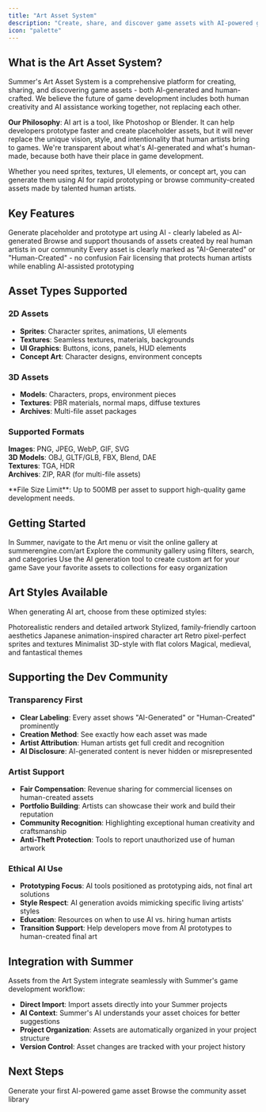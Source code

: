```yaml
---
title: "Art Asset System"
description: "Create, share, and discover game assets with AI-powered generation"
icon: "palette"
---
```


## What is the Art Asset System?

Summer's Art Asset System is a comprehensive platform for creating, sharing, and discovering game assets - both AI-generated and human-crafted. We believe the future of game development includes both human creativity and AI assistance working together, not replacing each other.

**Our Philosophy**: AI art is a tool, like Photoshop or Blender. It can help developers prototype faster and create placeholder assets, but it will never replace the unique vision, style, and intentionality that human artists bring to games. We're transparent about what's AI-generated and what's human-made, because both have their place in game development.

Whether you need sprites, textures, UI elements, or concept art, you can generate them using AI for rapid prototyping or browse community-created assets made by talented human artists.

## Key Features

<CardGroup cols={2}>
  <Card
    title="AI Prototyping Tools"
    icon="wand-magic-sparkles"
    href="/art-system/ai-generation"
  >
    Generate placeholder and prototype art using AI - clearly labeled as AI-generated
  </Card>
  <Card
    title="Human Artist Gallery"
    icon="palette"
    href="/art-system/gallery"
  >
    Browse and support thousands of assets created by real human artists in our community
  </Card>
  <Card
    title="Transparent Labeling"
    icon="tag"
    href="/art-system/gallery"
  >
    Every asset is clearly marked as "AI-Generated" or "Human-Created" - no confusion
  </Card>
  <Card
    title="Artist-Friendly Licensing"
    icon="scale-balanced"
    href="/art-system/licensing"
  >
    Fair licensing that protects human artists while enabling AI-assisted prototyping
  </Card>
</CardGroup>

## Asset Types Supported

### 2D Assets
- **Sprites**: Character sprites, animations, UI elements
- **Textures**: Seamless textures, materials, backgrounds
- **UI Graphics**: Buttons, icons, panels, HUD elements
- **Concept Art**: Character designs, environment concepts

### 3D Assets
- **Models**: Characters, props, environment pieces
- **Textures**: PBR materials, normal maps, diffuse textures
- **Archives**: Multi-file asset packages

### Supported Formats

**Images**: PNG, JPEG, WebP, GIF, SVG  
**3D Models**: OBJ, GLTF/GLB, FBX, Blend, DAE  
**Textures**: TGA, HDR  
**Archives**: ZIP, RAR (for multi-file assets)

<Info>
**File Size Limit**: Up to 500MB per asset to support high-quality game development needs.
</Info>

## Getting Started

<Steps>
  <Step title="Access the Art System">
    In Summer, navigate to the Art menu or visit the online gallery at summerengine.com/art
  </Step>
  <Step title="Browse Assets">
    Explore the community gallery using filters, search, and categories
  </Step>
  <Step title="Create Your First Asset">
    Use the AI generation tool to create custom art for your game
  </Step>
  <Step title="Build Collections">
    Save your favorite assets to collections for easy organization
  </Step>
</Steps>

## Art Styles Available

When generating AI art, choose from these optimized styles:

<Columns cols={3}>
  <Card title="Realistic" icon="camera">
    Photorealistic renders and detailed artwork
  </Card>
  <Card title="Cartoon" icon="face-smile">
    Stylized, family-friendly cartoon aesthetics
  </Card>
  <Card title="Anime" icon="sparkles">
    Japanese animation-inspired character art
  </Card>
  <Card title="Pixel Art" icon="grid">
    Retro pixel-perfect sprites and textures
  </Card>
  <Card title="Low-Poly" icon="cube">
    Minimalist 3D-style with flat colors
  </Card>
  <Card title="Fantasy" icon="dragon">
    Magical, medieval, and fantastical themes
  </Card>
</Columns>

## Supporting the Dev Community

### Transparency First
- **Clear Labeling**: Every asset shows "AI-Generated" or "Human-Created" prominently
- **Creation Method**: See exactly how each asset was made
- **Artist Attribution**: Human artists get full credit and recognition
- **AI Disclosure**: AI-generated content is never hidden or misrepresented

### Artist Support
- **Fair Compensation**: Revenue sharing for commercial licenses on human-created assets
- **Portfolio Building**: Artists can showcase their work and build their reputation
- **Community Recognition**: Highlighting exceptional human creativity and craftsmanship
- **Anti-Theft Protection**: Tools to report unauthorized use of human artwork

### Ethical AI Use
- **Prototyping Focus**: AI tools positioned as prototyping aids, not final art solutions
- **Style Respect**: AI generation avoids mimicking specific living artists' styles
- **Education**: Resources on when to use AI vs. hiring human artists
- **Transition Support**: Help developers move from AI prototypes to human-created final art

## Integration with Summer

Assets from the Art System integrate seamlessly with Summer's game development workflow:

- **Direct Import**: Import assets directly into your Summer projects
- **AI Context**: Summer's AI understands your asset choices for better suggestions
- **Project Organization**: Assets are automatically organized in your project structure
- **Version Control**: Asset changes are tracked with your project history

## Next Steps

<CardGroup cols={2}>
  <Card
    title="Start Creating"
    icon="plus"
    href="/art-system/ai-generation"
  >
    Generate your first AI-powered game asset
  </Card>
  <Card
    title="Explore Gallery"
    icon="compass"
    href="/art-system/gallery"
  >
    Browse the community asset library
  </Card>
</CardGroup>
